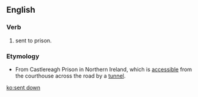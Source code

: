 ==English==
===Verb===
{{infl|en|verb|head=[[sent]] [[down]]}}
#{{Ireland|colloquial}} sent to prison.
===Etymology===
*From Castlereagh Prison in Northern Ireland, which is [[accessible]] from the courthouse across the road by a [[tunnel]].

[[ko:sent down]]